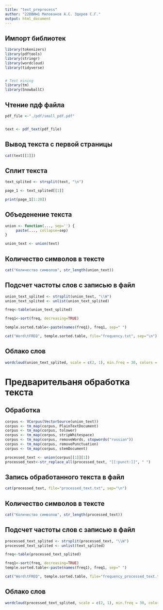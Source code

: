 ```yaml
---
title: "text_preprocess"
author: "22ВВИм1 Милованов А.С. Здерев С.Г."
output: html_document
---
```


## Импорт библиотек
```r
library(tokenizers)
library(pdftools)
library(stringr)
library(wordcloud)
library(tidyverse)


# Text mining
library(tm)
library(SnowballC)
```


## Чтение пдф файла

```r
pdf_file <-"./pdf/small_pdf.pdf"


text <- pdf_text(pdf_file)
```

## Вывод текста с первой страницы
```r
cat(text[[1]])
```

## Сплит текста
```r
text_splited <- strsplit(text, "\n")

page_1 <- text_splited[[1]]

print(page_1[1:20])
```

## Объеденение текста
```r
union <- function(..., sep='') {
     paste(..., collapse=sep)
}

union_text <- union(text)

```

## Количество символов в тексте
```r
cat("Количество символов", str_length(union_text))
```

## Подсчет частоты слов с записью в файл
```r
union_text_splited <- strsplit(union_text, "\\W")
union_text_splited <- unlist(union_text_splited)

freq<-table(union_text_splited)

freq1<-sort(freq, decreasing=TRUE)

temple.sorted.table<-paste(names(freq1), freq1, sep=" ")

cat("Word\tFREQ", temple.sorted.table, file="frequency.txt", sep="\n")
```

## Облако слов
```r
wordcloud(union_text_splited, scale = c(2, 1), min.freq = 30, colors = rainbow(30))
```

# Предварительаня обработка текста
## Обработка
```r
corpus <- VCorpus(VectorSource(union_text))
corpus <- tm_map(corpus, PlainTextDocument)
corpus <- tm_map(corpus, tolower)
corpus <- tm_map(corpus, stripWhitespace)
corpus <- tm_map(corpus, removeWords, stopwords("russian"))
corpus <- tm_map(corpus, removePunctuation)
corpus <- tm_map(corpus, stemDocument)

processed_text <- union(corpus[[1]][1])
processed_text<-str_replace_all(processed_text, "[[:punct:]]", " ")

```


## Запись обработанного текста в файл
```r
cat(processed_text, file="processed_text.txt", sep="\n")
```


## Количество символов в тексте
```r
cat("Количество символов", str_length(processed_text))
```



## Подсчет частоты слов с записью в файл
```r
processed_text_splited <- strsplit(processed_text, "\\W")
processed_text_splited <- unlist(text_splited)

freq<-table(processed_text_splited)

freq1<-sort(freq, decreasing=TRUE)
temple.sorted.table<-paste(names(freq1), freq1, sep=" ")

cat("Word\tFREQ", temple.sorted.table, file="frequency_processed_text.txt", sep="\n")
```


## Облако слов
```r
wordcloud(processed_text_splited, scale = c(2, 1), min.freq = 30, colors = rainbow(30))
```


